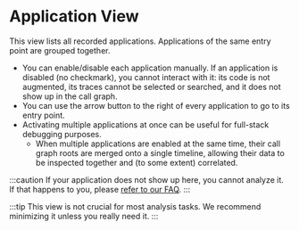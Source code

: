 # Application View


This view lists all recorded applications. Applications of the same entry point are grouped together.

<!-- TODO(pics -> show multiple applications, some nested, some activated, also show "go to entry point" button) -->

* You can enable/disable each application manually. If an application is disabled (no checkmark), you cannot interact with it: its code is not augmented, its traces cannot be selected or searched, and it does not show up in the call graph.
* You can use the arrow button to the right of every application to go to its entry point.
* Activating multiple applications at once can be useful for full-stack debugging purposes.
   * When multiple applications are enabled at the same time, their <Term term="cgr">call graph roots</Term> are merged onto a single timeline, allowing their data to be inspected together and (to some extent) correlated.

:::caution
If your application does not show up here, you cannot analyze it. If that happens to you, please [refer to our FAQ](../08-faq.mdx#my-applications-dont-show-up).
:::

:::tip
This view is not crucial for most analysis tasks. We recommend minimizing it unless you really need it.
:::
